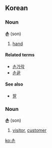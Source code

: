 ==Korean==
===Noun===
'''손''' (son)

# [[hand]]

====Related terms====
*[[손가락]]
*[[손끝]]

====See also====
*[[팔]]

===Noun===
'''손''' (son)

# [[visitor]], [[customer]]

[[ko:손]]